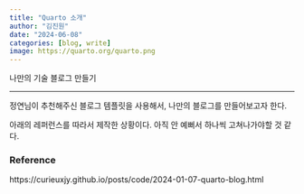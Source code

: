 ```yaml
---
title: "Quarto 소개"
author: "김진원"
date: "2024-06-08"
categories: [blog, write]
image: https://quarto.org/quarto.png
---
```


나만의 기술 블로그 만들기

---

정연님이 추천해주신 블로그 템플릿을 사용해서, 나만의 블로그를 만들어보고자 한다.

아래의 레퍼런스를 따라서 제작한 상황이다.
아직 안 예뻐서 하나씩 고쳐나가야할 것 같다.


### Reference

https://curieuxjy.github.io/posts/code/2024-01-07-quarto-blog.html